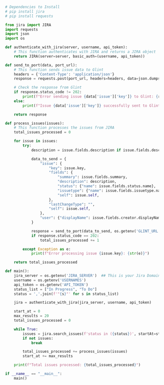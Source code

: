 ```python showLineNumbers
# Dependencies to Install
# pip install jira
# pip install requests

from jira import JIRA
import requests
import json
import os

def authenticate_with_jira(server, username, api_token):
    # This function authenticates with JIRA and returns a JIRA object
    return JIRA(server=server, basic_auth=(username, api_token))

def send_to_port(data, port_url):
    # This function sends issue data to Glint
    headers = {'Content-Type': 'application/json'}
    response = requests.post(port_url, headers=headers, data=json.dumps(data))

    # Check the response from Glint
    if response.status_code != 202:
        print(f"Error sending issue {data['issue']['key']} to Glint: {response.status_code}")
    else:
        print(f"Issue {data['issue']['key']} successfully sent to Glint.")

    return response

def process_issues(issues):
    # This function processes the issues from JIRA
    total_issues_processed = 0

    for issue in issues:
        try:
            description = issue.fields.description if issue.fields.description else None

            data_to_send = {
                "issue": {
                    "key": issue.key,
                    "fields": {
                        "summary": issue.fields.summary,
                        "description": description,
                        "status": {"name": issue.fields.status.name},
                        "issuetype": {"name": issue.fields.issuetype.name},
                        "self": issue.self,
                    },
                    "lastChangeType": "",
                    "self": issue.self,
                },
                "user": {"displayName": issue.fields.creator.displayName},
            }

            response = send_to_port(data_to_send, os.getenv('GLINT_URL')) ## Your WEBHOOK_URL after creating the Glint Webhook
            if response.status_code == 202:
                total_issues_processed += 1

        except Exception as e:
            print(f"Error processing issue {issue.key}: {str(e)}")

    return total_issues_processed

def main():
    jira_server = os.getenv('JIRA_SERVER')  ## This is your Jira Domain https://{your_domain}.atlassian.net
    username = os.getenv('USERNAMES')
    api_token = os.getenv('API_TOKEN')
    status_list = ["In Progress", "To Do"]
    status = ','.join(f'"{s}"' for s in status_list)

    jira = authenticate_with_jira(jira_server, username, api_token)

    start_at = 0
    max_results = 20
    total_issues_processed = 0

    while True:
        issues = jira.search_issues(f'status in ({status})', startAt=start_at, maxResults=max_results)
        if not issues:
            break

        total_issues_processed += process_issues(issues)
        start_at += max_results

    print(f"Total issues processed: {total_issues_processed}")

if __name__ == "__main__":
    main()


```
